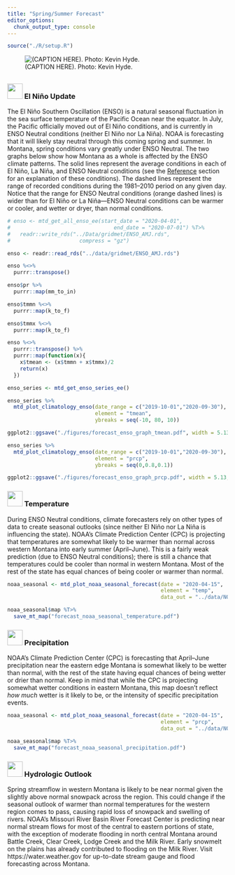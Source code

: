 ```yaml
---
title: "Spring/Summer Forecast"
editor_options: 
  chunk_output_type: console
---
```


```r
source("./R/setup.R")
```

![(CAPTION HERE). Photo: Kevin Hyde.](./img/kevin_hyde_spring_bluster.jpg)

## {- .tabset .tabset-fade .tabset-pills}

### <img src="icons/enso.svg" width="35px"/> El Niño Update {-}

The El Niño Southern Oscillation (ENSO) is a natural seasonal fluctuation in the sea surface temperature of the Pacific Ocean near the equator. In July, the Pacific officially moved out of El Niño conditions, and is currently in ENSO Neutral conditions (neither El Niño nor La Niña). NOAA is forecasting that it will likely stay neutral through this coming spring and summer. In Montana, spring conditions vary greatly under ENSO Neutral. The two graphs below show how Montana as a whole is affected by the ENSO climate patterns. The solid lines represent the average conditions in each of El Niño, La Niña, and ENSO Neutral conditions (see the [Reference](./reference.html) section for an explanation of these conditions). The dashed lines represent the range of recorded conditions during the 1981--2010 period on any given day. Notice that the range for ENSO Neutral conditions (orange dashed lines) is wider than for El Niño or La Niña---ENSO Neutral conditions can be warmer or cooler, and wetter or dryer, than normal conditions.

<!-- These maps show what an average El Niño April--June looks like relative to normal. Keep an eye on the NOAA ENSO outlook ([https://www.climate.gov/enso](https://www.climate.gov/enso)) for the latest ENSO conditions and predictions as we head into late spring. -->

```r
# enso <- mtd_get_all_enso_ee(start_date = "2020-04-01",
#                                 end_date = "2020-07-01") %T>%
#   readr::write_rds("../Data/gridmet/ENSO_AMJ.rds",
#                      compress = "gz")

enso <- readr::read_rds("../data/gridmet/ENSO_AMJ.rds")

enso %<>%
  purrr::transpose()

enso$pr %>%
  purrr::map(mm_to_in)

enso$tmmn %<>%
  purrr::map(k_to_f)

enso$tmmx %<>%
  purrr::map(k_to_f)

enso %<>%
  purrr::transpose() %>%
  purrr::map(function(x){
    x$tmean <- (x$tmmn + x$tmmx)/2
    return(x)
  })

enso_series <- mtd_get_enso_series_ee()

```

<!-- ```{r future-seasonal-enso, fig.retina = 2, fig.align = "center", out.width = '100%', collapse=TRUE, results='hold', message=FALSE, warning=FALSE, cache=TRUE} -->

<!-- enso$`ENSO Neutral` %>% -->
<!--   mtd_plot_enso_grid(element = "tmean", -->
<!--                      use_normal = TRUE, -->
<!--                      Season = "Nov-Jan", -->
<!--                      enso = "ENSO Neutral") %T>% -->
<!--   save_mt_map("forecast_enso_tmean.pdf") -->

<!-- enso$`ENSO Neutral` %>% -->
<!--   mtd_plot_enso_grid(element = "prcp", -->
<!--                      use_normal = TRUE, -->
<!--                      Season = "Nov-Jan", -->
<!--                      enso = "ENSO Neutral") %T>% -->
<!--   save_mt_map("forecast_enso_prcp.pdf") -->

<!-- ``` -->

```r

enso_series %>%
  mtd_plot_climatology_enso(date_range = c("2019-10-01","2020-09-30"),
                            element = "tmean",
                            ybreaks = seq(-10, 80, 10))

ggplot2::ggsave("./figures/forecast_enso_graph_tmean.pdf", width = 5.13, height = 2.49)

enso_series %>%
  mtd_plot_climatology_enso(date_range = c("2019-10-01","2020-09-30"),
                            element = "prcp",
                            ybreaks = seq(0,0.8,0.1))

ggplot2::ggsave("./figures/forecast_enso_graph_prcp.pdf", width = 5.13, height = 2.49)


```


### <img src="icons/temperature.svg" width="35px"/> Temperature {-}
During ENSO Neutral conditions, climate forecasters rely on other types of data to create seasonal outlooks (since neither El Niño nor La Niña is influencing the state). NOAA's Climate Prediction Center (CPC) is projecting that temperatures are somewhat likely to be warmer than normal across western Montana into early summer (April–June). This is a fairly weak prediction (due to ENSO Neutral conditions); there is still a chance that temperatures could be cooler than normal in western Montana. Most of the rest of the state has equal chances of being cooler or warmer than normal.

```r

noaa_seasonal <- mtd_plot_noaa_seasonal_forecast(date = "2020-04-15",
                                                 element = "temp",
                                                 data_out = "../data/NOAA_seasonal")

noaa_seasonal$map %T>%
  save_mt_map("forecast_noaa_seasonal_temperature.pdf")
```

### <img src="icons/precipitation.svg" width="35px"/> Precipitation {-}

NOAA's Climate Prediction Center (CPC) is forecasting that April–June precipitation near the eastern edge Montana is somewhat likely to be wetter than normal, with the rest of the state having equal chances of being wetter or drier than normal. Keep in mind that while the CPC is projecting somewhat wetter conditions in eastern Montana, this map doesn't reflect *how much* wetter is it likely to be, or the intensity of specific precipitation events.

```r

noaa_seasonal <- mtd_plot_noaa_seasonal_forecast(date = "2020-04-15",
                                                 element = "prcp",
                                                 data_out = "../data/NOAA_seasonal")

noaa_seasonal$map %T>%
  save_mt_map("forecast_noaa_seasonal_precipitation.pdf")

```

<!-- ### <img src="icons/drought.svg" width="35px"/> Drought {-} -->
<!-- The three month drought outlook suggests that drought will persist through August in Daniels, Sheridan, and Roosevelt counties. Due to late may rainfall these counties were recently downgraded to “abnormally dry.” Drought development is not predicted for the remainder of the state; however, drought development may still be possible given the uncertain seasonal forecast (above) for eastern portions of the state and warmer and drier than normal forecast for western portions of the state. For example, portions of Valley, Phillips, and Blaine counties have been designated as abnormally dry due to lack of rainfall in the past month and drying soil conditions. -->

<!-- ```{r future-seasonal-drought, fig.retina = 2, fig.align = "center", out.width = '100%', collapse=TRUE, results='hold', message=FALSE, warning=FALSE, cache=TRUE} -->

<!-- future_seasonal_drought <-  -->
<!--   mtd_plot_noaa_drought_outlook(date = "2020-04-15", -->
<!--                                 data_out = "../data/NOAA_droughtlook") -->

<!-- future_seasonal_drought$map -->

<!-- ``` -->

### <img src="icons/soil_saturation.svg" width="35px"/> Hydrologic Outlook {-}
Spring streamflow in western Montana is likely to be near normal given the slightly above normal snowpack across the region. This could change if the seasonal outlook of warmer than normal temperatures for the western region comes to pass, causing rapid loss of snowpack and swelling of rivers. NOAA's Missouri River Basin River Forecast Center is predicting near normal stream flows for most of the central to eastern portions of state, with the exception of moderate flooding in north central Montana around Battle Creek, Clear Creek, Lodge Creek and the Milk River. Early snowmelt on the plains has already contributed to flooding on the Milk River. Visit https://water.weather.gov for up-to-date stream gauge and flood forecasting across Montana.
